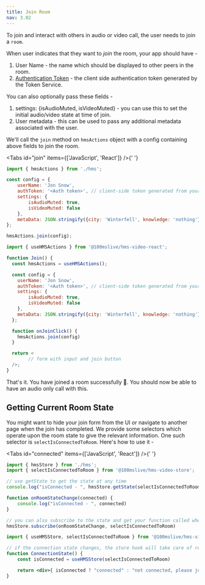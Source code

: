 ```yaml
---
title: Join Room
nav: 3.02
---
```


To join and interact with others in audio or video call, the user needs to join a `room`.

When user indicates that they want to _join_ the room, your app should have -
1. User Name - the name which should be displayed to other peers in the room.
2. [Authentication Token](../guides/token) - the client side authentication token generated by the Token Service.

You can also optionally pass these fields -
1. settings: {isAudioMuted, isVideoMuted} - you can use this to set the initial audio/video state at time of join.
2. User metadata - this can be used to pass any additional metadata associated with the user.

We'll call the `join` method on `hmsActions` object with a config containing above fields to join the room.


<Tabs id="join" items={['JavaScript', 'React']} />{' '}

<Tab id='join-0'>

```js:join.js
import { hmsActions } from './hms';

const config = {
    userName: 'Jon Snow',
    authToken: '<Auth token>', // client-side token generated from your token service
    settings: {
        isAudioMuted: true,
        isVideoMuted: false
    },
    metaData: JSON.stringify({city: 'Winterfell', knowledge: 'nothing'})
};

hmsActions.join(config);

```

</Tab>

<Tab  id='join-1'>

```jsx:join.jsx
import { useHMSActions } from '@100mslive/hms-video-react';

function Join() {
  const hmsActions = useHMSActions();

  const config = {
    userName: 'Jon Snow',
    authToken: '<Auth token>', // client-side token generated from your token service
    settings: {
        isAudioMuted: true,
        isVideoMuted: false
    },
    metaData: JSON.stringify({city: 'Winterfell', knowledge: 'nothing'})
  };

  function onJoinClick() {
    hmsActions.join(config)
  }

  return <
        // form with input and join button
  />;
}
```

</Tab>

That's it. You have joined a room successfully 🥳. You should now be able to have an audio only call with this.

## Getting Current Room State

You might want to hide your join form from the UI or navigate to another page when the join has completed.
We provide some selectors which operate upon the room state to give the relevant information. One such
selector is `selectIsConnectedToRoom`. Here's how to use it -

<Tabs id="connected" items={['JavaScript', 'React']} />{' '}

<Tab id='connected-0'>


```js
import { hmsStore } from './hms';
import { selectIsConnectedToRoom } from '@100mslive/hms-video-store';

// use getState to get the state at any time
console.log("isConnected - ", hmsStore.getState(selectIsConnectedToRoom))

function onRoomStateChange(connected) {
    console.log("isConnected - ", connected)
}

// you can also subscribe to the state and get your function called whenever the state changes
hmsStore.subscribe(onRoomStateChange, selectIsConnectedToRoom)

```

</Tab>

<Tab  id='connected-1'>

```jsx
import { useHMSStore, selectIsConnectedToRoom } from '@100mslive/hms-video-react';

// if the connection state changes, the store hook will take care of rerendering the component
function ConnectionState() {
    const isConnected = useHMSStore(selectIsConnectedToRoom)

    return <div>{ isConnected ? "connected" : "not connected, please join." }</div>
}
```

</Tab>
